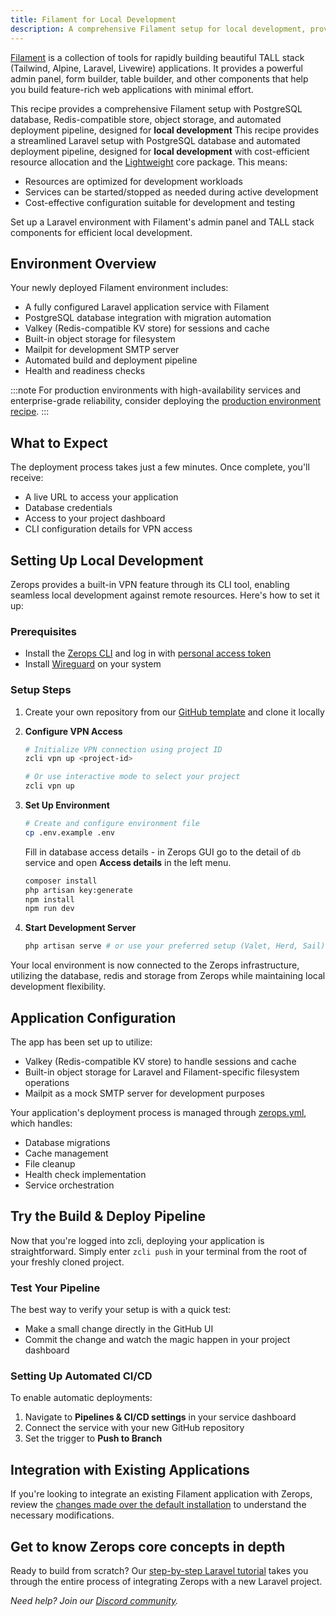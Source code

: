 ```yaml
---
title: Filament for Local Development
description: A comprehensive Filament setup for local development, providing a complete stack with PostgreSQL database, Redis-compatible KV store, object storage, and automated deployment pipeline, configured for cost-efficient workflows.
---
```



[Filament](https://filamentphp.com/) is a collection of tools for rapidly building beautiful TALL stack (Tailwind, Alpine, Laravel, Livewire) applications. It provides a powerful admin panel, form builder, table builder, and other components that help you build feature-rich web applications with minimal effort.

This recipe provides a comprehensive Filament setup with PostgreSQL database, Redis-compatible store, object storage, and automated deployment pipeline, designed for **local development** This recipe provides a streamlined Laravel setup with PostgreSQL database and automated deployment pipeline, designed for **local development** with cost-efficient resource allocation and the [Lightweight](/features/pricing#understanding-projects) core package. This means:
- Resources are optimized for development workloads
- Services can be started/stopped as needed during active development
- Cost-effective configuration suitable for development and testing

<CustomCard icon={IconFilament} title="Deploy Filament for Local Development">
  <div className="flex-grow pb-1 pt-0.5">Set up a Laravel environment with Filament's admin panel and TALL stack components for efficient local development.</div>
  <DeployButton link="filament-local" badgeWidth="200" />
</CustomCard>

## Environment Overview

Your newly deployed Filament environment includes:

- A fully configured Laravel application service with Filament
- PostgreSQL database integration with migration automation
- Valkey (Redis-compatible KV store) for sessions and cache
- Built-in object storage for filesystem
- Mailpit for development SMTP server
- Automated build and deployment pipeline
- Health and readiness checks

:::note
For production environments with high-availability services and enterprise-grade reliability, consider deploying the [production environment recipe](/frameworks/laravel/recipes/filament-prod).
:::

## What to Expect

The deployment process takes just a few minutes. Once complete, you'll receive:

- A live URL to access your application
- Database credentials
- Access to your project dashboard
- CLI configuration details for VPN access

## Setting Up Local Development

Zerops provides a built-in VPN feature through its CLI tool, enabling seamless local development against remote resources. Here's how to set it up:

### Prerequisites
- Install the [Zerops CLI](/references/cli#get-started) and log in with [personal access token](/references/cli#personal-access-tokens)
- Install [Wireguard](/references/vpn) on your system

### Setup Steps

1. Create your own repository from our [GitHub template](https://github.com/zeropsio/recipe-filament) and clone it locally

2. **Configure VPN Access**
   ```bash
   # Initialize VPN connection using project ID
   zcli vpn up <project-id>

   # Or use interactive mode to select your project
   zcli vpn up
   ```

3. **Set Up Environment**
   ```bash
   # Create and configure environment file
   cp .env.example .env
   ```
   Fill in database access details - in Zerops GUI go to the detail of `db` service and open **Access details** in the left menu.

   ```bash
   composer install
   php artisan key:generate
   npm install
   npm run dev
   ```

4. **Start Development Server**
   ```bash
   php artisan serve # or use your preferred setup (Valet, Herd, Sail)
   ```

Your local environment is now connected to the Zerops infrastructure, utilizing the database, redis and storage from Zerops while maintaining local development flexibility.

## Application Configuration

The app has been set up to utilize:
- Valkey (Redis-compatible KV store) to handle sessions and cache
- Built-in object storage for Laravel and Filament-specific filesystem operations
- Mailpit as a mock SMTP server for development purposes

Your application's deployment process is managed through [zerops.yml](/zerops-yml/specification), which handles:

- Database migrations
- Cache management
- File cleanup
- Health check implementation
- Service orchestration

## Try the Build & Deploy Pipeline

Now that you're logged into zcli, deploying your application is straightforward. Simply enter `zcli push` in your terminal from the root of your freshly cloned project.

### Test Your Pipeline

The best way to verify your setup is with a quick test:
- Make a small change directly in the GitHub UI
- Commit the change and watch the magic happen in your project dashboard

### Setting Up Automated CI/CD

To enable automatic deployments:

1. Navigate to **Pipelines & CI/CD settings** in your service dashboard
2. Connect the service with your new GitHub repository
3. Set the trigger to **Push to Branch**

## Integration with Existing Applications

If you're looking to integrate an existing Filament application with Zerops, review the [changes made over the default installation](https://github.com/zeropsio/recipe-filament/blob/main/README.md#changes-made-over-the-default-installation) to understand the necessary modifications.

## Get to know Zerops core concepts in depth
Ready to build from scratch? Our [step-by-step Laravel tutorial](/frameworks/laravel/introduction) takes you through the entire process of integrating Zerops with a new Laravel project.

*Need help? Join our [Discord community](https://discord.gg/zerops).*